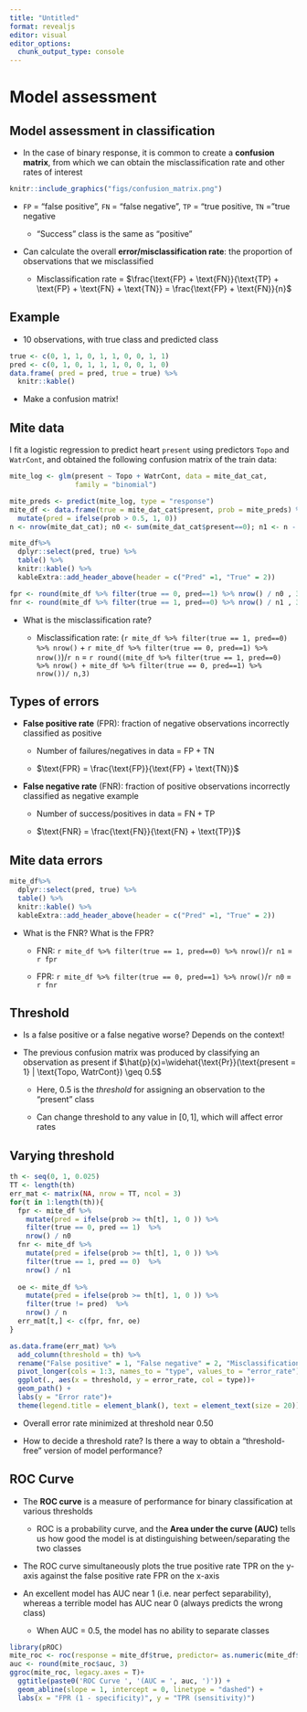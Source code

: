 ```yaml
---
title: "Untitled"
format: revealjs
editor: visual
editor_options: 
  chunk_output_type: console
---
```


# Model assessment

## Model assessment in classification

- In the case of binary response, it is common to create a **confusion matrix**, from which we can obtain the misclassification rate and other rates of interest

```r
knitr::include_graphics("figs/confusion_matrix.png")
```

- `FP` = "false positive", `FN` = "false negative", `TP` = "true positive, `TN` = "true negative

  - "Success" class is the same as "positive"
  
- Can calculate the overall **error/misclassification rate**: the proportion of observations that we misclassified

  - Misclassification rate = $\frac{\text{FP} + \text{FN}}{\text{TP} + \text{FP} + \text{FN} + \text{TN}} = \frac{\text{FP} + \text{FN}}{n}$

## Example

- 10 observations, with true class and predicted class

```r
true <- c(0, 1, 1, 0, 1, 1, 0, 0, 1, 1)
pred <- c(0, 1, 0, 1, 1, 1, 0, 0, 1, 0)
data.frame( pred = pred, true = true) %>%
  knitr::kable()
```

- Make a confusion matrix!

## Mite data

I fit a logistic regression to predict heart `present` using predictors `Topo` and `WatrCont`, and obtained the following confusion matrix of the train data:

```r
mite_log <- glm(present ~ Topo + WatrCont, data = mite_dat_cat,
                family = "binomial")

mite_preds <- predict(mite_log, type = "response")
mite_df <- data.frame(true = mite_dat_cat$present, prob = mite_preds) %>%
  mutate(pred = ifelse(prob > 0.5, 1, 0))
n <- nrow(mite_dat_cat); n0 <- sum(mite_dat_cat$present==0); n1 <- n - n0

mite_df%>%
  dplyr::select(pred, true) %>%
  table() %>%
  knitr::kable() %>%
  kableExtra::add_header_above(header = c("Pred" =1, "True" = 2)) 

fpr <- round(mite_df %>% filter(true == 0, pred==1) %>% nrow() / n0 , 3)
fnr <- round(mite_df %>% filter(true == 1, pred==0) %>% nrow() / n1 , 3)
```

- What is the misclassification rate?

  - Misclassification rate: (`r mite_df %>% filter(true == 1, pred==0) %>% nrow()` + `r mite_df %>% filter(true == 0, pred==1) %>% nrow()`)/`r n` = `r round((mite_df %>% filter(true == 1, pred==0) %>% nrow() + mite_df %>% filter(true == 0, pred==1) %>% nrow())/ n,3)`
  
## Types of errors

- **False positive rate** (FPR): fraction of negative observations incorrectly classified as positive
  
  - Number of failures/negatives in data = $\text{FP} + \text{TN}$

  - $\text{FPR} = \frac{\text{FP}}{\text{FP} + \text{TN}}$

- **False negative rate** (FNR): fraction of positive observations incorrectly classified as negative example 

  - Number of success/positives in data = $\text{FN} + \text{TP}$

  -  $\text{FNR} = \frac{\text{FN}}{\text{FN} + \text{TP}}$
  
## Mite data errors

```r
mite_df%>%
  dplyr::select(pred, true) %>%
  table() %>%
  knitr::kable() %>%
  kableExtra::add_header_above(header = c("Pred" =1, "True" = 2)) 
```

- What is the FNR? What is the FPR?

  - FNR: `r mite_df %>% filter(true == 1, pred==0) %>% nrow()`/`r n1` = `r fpr`


  - FPR: `r mite_df %>% filter(true == 0, pred==1) %>% nrow()`/`r n0` = `r fnr` 

## Threshold

- Is a false positive or a false negative worse? Depends on the context!

- The previous confusion matrix was produced by classifying an observation as present if $\hat{p}(x)=\widehat{\text{Pr}}(\text{present = 1} | \text{Topo, WatrCont}) \geq 0.5$

  - Here, 0.5 is the *threshold* for assigning an observation to the "present" class
  
  - Can change threshold to any value in $[0,1]$, which will affect error rates

## Varying threshold

```r
th <- seq(0, 1, 0.025)
TT <- length(th)
err_mat <- matrix(NA, nrow = TT, ncol = 3)
for(t in 1:length(th)){
  fpr <- mite_df %>%
    mutate(pred = ifelse(prob >= th[t], 1, 0 )) %>%
    filter(true == 0, pred == 1)  %>%
    nrow() / n0
  fnr <- mite_df %>%
    mutate(pred = ifelse(prob >= th[t], 1, 0 )) %>%
    filter(true == 1, pred == 0)  %>%
    nrow() / n1
  
  oe <- mite_df %>%
    mutate(pred = ifelse(prob >= th[t], 1, 0 )) %>%
    filter(true != pred)  %>%
    nrow() / n
  err_mat[t,] <- c(fpr, fnr, oe)
}

as.data.frame(err_mat) %>%
  add_column(threshold = th) %>%
  rename("False positive" = 1, "False negative" = 2, "Misclassification\n error" = 3) %>%
  pivot_longer(cols = 1:3, names_to = "type", values_to = "error_rate") %>%
  ggplot(., aes(x = threshold, y = error_rate, col = type))+
  geom_path() +
  labs(y = "Error rate")+
  theme(legend.title = element_blank(), text = element_text(size = 20))
```

- Overall error rate minimized at threshold near 0.50

- How to decide a threshold rate? Is there a way to obtain a "threshold-free" version of model performance?

## ROC Curve

- The **ROC curve** is a measure of performance for binary classification at various thresholds

  - ROC is a probability curve, and the **Area under the curve (AUC)** tells us how good the model is at distinguishing between/separating the two classes
  
- The ROC curve simultaneously plots the true positive rate TPR on the y-axis against the false positive rate FPR on the x-axis


- An excellent model has AUC near 1 (i.e. near perfect separability), whereas a terrible model has AUC near 0 (always predicts the wrong class)

  - When AUC = 0.5, the model has no ability to separate classes

```r
library(pROC)
mite_roc <- roc(response = mite_df$true, predictor= as.numeric(mite_df$pred)-1, plot = F)
auc <- round(mite_roc$auc, 3)
ggroc(mite_roc, legacy.axes = T)+
  ggtitle(paste0('ROC Curve ', '(AUC = ', auc, ')')) +
  geom_abline(slope = 1, intercept = 0, linetype = "dashed") +
  labs(x = "FPR (1 - specificity)", y = "TPR (sensitivity)")
```
  